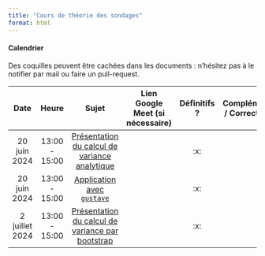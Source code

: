 ```yaml
---
title: "Cours de théorie des sondages"
format: html
---
```



#### Calendrier 

Des coquilles peuvent être cachées dans les documents : n'hésitez pas à le notifier par mail ou faire un pull-request. 

|      Date       |     Heure      |                  Sujet                   |    Lien Google Meet (si nécessaire)    | Définitifs ? | Compléments / Corrections |
|:--------------:|:--------------:|:-------------------------------------:|:--------------:|:-----------:|:-----------:|
|20 juin 2024| 13:00 - 15:00  | [Présentation du calcul de variance analytique](presentations/pres_analytique.qmd) | | :x: | |
|20 juin 2024| 13:00 - 15:00  | [Application avec `gustave`](presentations/var_gustave.qmd) | | :x: | |
|2 juillet 2024| 13:00 - 15:00 | [Présentation du calcul de variance par bootstrap]() | | :x: | |